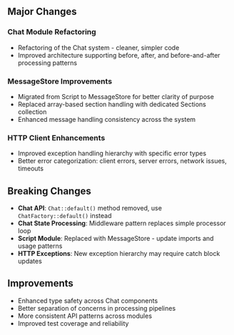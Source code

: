 ## Major Changes

### Chat Module Refactoring
- Refactoring of the Chat system - cleaner, simpler code
- Improved architecture supporting before, after, and before-and-after processing patterns

### MessageStore Improvements
- Migrated from Script to MessageStore for better clarity of purpose
- Replaced array-based section handling with dedicated Sections collection
- Enhanced message handling consistency across the system

### HTTP Client Enhancements
- Improved exception handling hierarchy with specific error types
- Better error categorization: client errors, server errors, network issues, timeouts

## Breaking Changes

- **Chat API**: `Chat::default()` method removed, use `ChatFactory::default()` instead
- **Chat State Processing**: Middleware pattern replaces simple processor loop
- **Script Module**: Replaced with MessageStore - update imports and usage patterns
- **HTTP Exceptions**: New exception hierarchy may require catch block updates

## Improvements

- Enhanced type safety across Chat components
- Better separation of concerns in processing pipelines  
- More consistent API patterns across modules
- Improved test coverage and reliability
